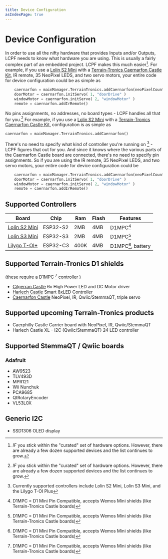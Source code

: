 ```yaml
---
title: Device Configuration
asIndexPage: true
---
```


# Device Configuration

In order to use all the nifty hardware that provides Inputs and/or Outputs, 
LCPF needs to know what hardware you are using.  This is usually a fairly
complex part of an embedded project.  LCPF makes this much easier[^5].  For example, if you
use a [Lolin S2 Mini](https://www.wemos.cc/en/latest/s2/s2_mini.html) with a 
[Terrain-Tronics Caernarfon Castle Kit](https://www.tindie.com/products/terraintronics/caernarfon-castle-kit/), 
 IR remote,  35 NeoPixel LEDS, and two servo motors,  your entire code for device configuration could be
as simple as 
```python 
    caernarfon = mainManager.TerrainTronics.addCaernarfon(neoPixelCount=35)
    doorMotor = caernarfon.initServo( 1, "doorDrive" )
    windowMotor = caernarfon.initServo( 2, "windowMotor" )
    remote = caernarfon.addIrRemote()
```
No pins assignments, no addresses, no board types - LCPF handles all that for you.[^5]
For example, if you
use a [Lolin S2 Mini](https://www.wemos.cc/en/latest/s2/s2_mini.html) with a 
[Terrain-Tronics Caernarfon Castle Kit](https://www.tindie.com/products/terraintronics/caernarfon-castle-kit/), 
configuration is as simple as 
```python 
caernarfon = mainManager.TerrainTronics.addCaernarfon()
```
There's no need to specify what kind of controller you're 
running on [^3] - LCPF figures that out for you.  And since it knows where the 
various parts of the Caernarfon Castle board are connected, there's no need
to specify pin assignments.  So if you are using the IR remote,  35 NeoPixel 
LEDS, and two servo motors,  your entire code for device configuration could be
```python 
    caernarfon = mainManager.TerrainTronics.addCaernarfon(neoPixelCount=35)
    doorMotor = caernarfon.initServo( 1, "doorDrive" )
    windowMotor = caernarfon.initServo( 2, "windowMotor" )
    remote = caernarfon.addIrRemote()

```

## Supported Controllers
  | Board | Chip | Ram | Flash | Features |
  | --- | --- | --- | --- | --- |
  | [Lolin S2 Mini](https://www.wemos.cc/en/latest/s2/s2_mini.html) | ESP32-S2 | 2MB | 4MB | D1MPC[^1] |
  | [Lolin S3 Mini](https://www.wemos.cc/en/latest/s3/s3_mini.html) | ESP32-S3 | 2MB | 4MB | D1MPC[^1] |
  | [Lilygo T-OI+](https://lilygo.cc/products/t-oi-plus) | ESP32-C3 | 400K | 4MB | D1MPC[^1], battery |

## Supported Terrain-Tronics D1 shields
(these require a D1MPC [^1] controller )
- [Cilgerran Castle](https://www.tindie.com/products/terraintronics/cilgerran-castle-6x-high-power-led-and-dc-motor/)  6x High Power LED and DC Motor driver
- [Harlech Castle](https://www.tindie.com/products/terraintronics/harlech-castle-smart-8xled-controller/) Smart 8xLED Controller
- [Caernarfon Castle](https://www.tindie.com/products/terraintronics/caernarfon-castle-pcb-circuit-board-only/) NeoPixel, IR, Qwiic/StemmaQT, triple servo

## Supported upcoming Terrain-Tronics products
- Caerphilly Castle Carrier board with NeoPixel, IR, Qwiic/StemmaQT
- Harlech Castle XL - I2C (Qwiic/StemmaQT) 24 LED controller

## Supported StemmaQT / Qwiic boards

### Adafruit
  - AW9523
  - TLV493D
  - MPR121
  - Wii Nunchuk
  - PCA9685
  - QtRotaryEncoder
  - VL53L0X

## Generic I2C
  - SSD1306 OLED display


[^1]: D1MPC = D1 Mini Pin Compatible, accepts Wemos Mini shields (like Terrain-Tronics Castle boards)
[^3]: Currently supported controllers include Lolin S2 Mini, Lolin S3 Mini, and the Lilygo T-OI Plus
[^5]: _IF_ you  stick within the "curated" set of hardware options.  However, there are already a few dozen supported devices and the list continues to grow.  
